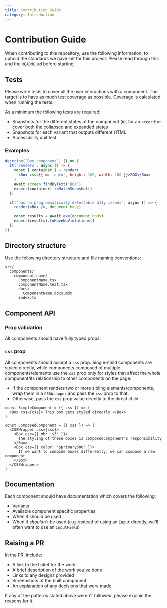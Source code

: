 ```yaml
---
title: Contribution Guide
category: Introduction
---
```


# Contribution Guide

When contributing to this repository, use the following information, to uphold the standards we have set for this project. Please read through this and the `README.md` before starting.

## Tests

Please write tests to cover all the user interactions with a component. The target is to have as much test coverage as possible. Coverage is calculated when running the tests.

As a minimum the following tests are required:

- Snapshots for the different states of the component (ie, for an `accordion` cover both the collapsed and expanded states
- Snapshots for each variant that outputs different HTML
- Accessibility unit test

### Examples

```jsx
describe(`Box component`, () => {
  it('renders', async () => {
    const { container } = render(
      <Box css={{ m: 'auto', height: 100, width: 100 }}>BOX</Box>
    )
    await screen.findByText('BOX')
    expect(container).toMatchSnapshot()
  })

  it('has no programmatically detectable a11y issues', async () => {
    render(<Box />, document.body)

    const results = await axe(document.body)
    expect(results).toHaveNoViolations()
  })
})
```

## Directory structure

Use the following directory structure and file naming conventions:

```
src/
  components/
    component-name/
      ComponentName.tsx
      ComponentName.test.tsx
      docs/
        ComponentName.docs.mdx
      index.ts
```

## Component API

### Prop validation

All components should have fully typed props.

### `css` prop

All components should accept a `css` prop. Single-child components are styled directly, while components composed of multiple components/elements use the `css` prop only for styles that affect the whole component/its relationship to other components on the page:

- If the component renders two or more sibling elements/components, wrap them in a `CSSWrapper` and pass the `css` prop to that.
- Otherwise, pass the `css` prop value directly to the direct child.

```tsx
const SimpleComponent = ({ css }) => (
  <Box css={css}> This box gets styled directly </Box>
)

const ComposedComponent = ({ css }) => (
  <CSSWrapper css={css}>
    <Box css={{ mb: '$3' }}>
      The styling of these boxes is ComposedComponent's responsibility
    </Box>
    <Box css={{ color: '$primary500' }}>
      If we want to combine boxes differently, we can compose a new component
    </Box>
  </CSSWrapper>
)
```

## Documentation

Each component should have documentation which covers the following:

- Variants
- Available component specific properties
- When it should be used
- When it _shouldn't_ be used (e.g. instead of using an `Input` directly, we'll often want to use an `InputField`)

## Raising a PR

In the PR, include:

- A link to the ticket for the work
- A brief description of the work you've done
- Links to any designs provided
- Screenshots of the built component
- An explanation of any decisions that were made.

If any of the patterns stated above weren't followed, please explain the reasons for it.
